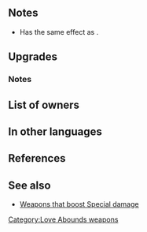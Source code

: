 {{Weapon Infobox
|tagid=SID_狂斧アルマーズ
|weaponType=Axe
|might=16
|range=1
|effect=Accelerates Special trigger (cooldown count-1). At start of turn, if unit's HP ≤ 75% and unit's attack can trigger their Special, grants Special cooldown count-1, and deals +10 damage when Special triggers.
|cooldown=-1
|cost=400
|exclusive=1
|userVersion1=Weapon
|userVersion2=Gleam
|userVersion3=Upgrade Gleam
|statModifiers=0,16,0,0,0
|required=Silver Axe
|refinePaths=default
|refineSP=400
|refineMedals=500
|refineDews=200
|effectSkill1=If foe initiates combat or foe's HP = 100% at start of combat, inflicts Atk/Def-5 on foe during combat, and also, if unit deals damage to foe using a Special, restores 30% of unit's maximum HP. (Triggers even if 0 damage is dealt.)
|iconSkill1=Berserk Armads W.png
|tagidExtraSkill1=奥
|properties=
}}
==Notes==
* Has the same effect as {{St|Wrath 3}}.
{{Wrath}}
==Upgrades==
{{Weapon Upgrade List}}
===Notes===
{{IfFoeInitiates}}
{{Temporary debuffs}}
{{CombatHPRecovery}}
==List of owners==
{{Skill Hero List}}
==In other languages==
{{OtherLanguages
|japanese=狂斧アルマーズ
|german=Zornige Armads
|spanishEU=Armads berséker
|spanishLA=Armads bárbara
|french=Armadès berserk
|italian=Fragore berserk
|chineseTW=狂斧阿爾瑪茲
|portuguese=Armads atroz
}}
==References==
<references/>
==See also==
{{See also skills|cond=Description LIKE '%if unit_s HP%unit_s attack%trigger%Special%deals +% when Special triggers%' OR Description LIKE '%if unit_s HP%Special triggers%deals +%' AND Description NOT LIKE '%transforms%' OR Description LIKE '%foe initiates combat or%inflicts%Atk/Def-%foe during combat%' OR Description LIKE '%if unit%deals damage to foe using a Special%of unit_s maximum HP%'}}
* [[Weapons that boost Special damage]]
{{Weapons Navbox}}
[[Category:Love Abounds weapons]]